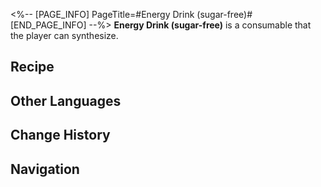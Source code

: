 <%-- [PAGE_INFO]
PageTitle=#Energy Drink (sugar-free)#
[END_PAGE_INFO] --%>
{{Consumable Infobox
|id          = 402003
|image       = Item Energy Drink (sugar-free).png
|type        = Restorative Consumables
|rarity      = 3
|effect      = Upon use, immediately regenerates 50% of Max Energy for a single ally.
|description = A bottle of Energy Drink. Some may call it soulless, but honestly, it's not that bad.
|effectType  = 
|effectType2 = 
|effectType3 = 
|recipe      = {{cx|Source missing}}
|source1     = [[Omni-Synthesizer]]
|source2     = 
|source3     = 
}}
{{Description|''"Being slim is more about tricking the eye. It doesn't necessarily have to do with my weight."''}}
'''Energy Drink (sugar-free)''' is a consumable that the player can synthesize.

==Recipe==
{{Recipe
|type                   = Synthesis
|group                  = Consumable
|Phlogiston             = 4
|Virtual Particle       = 2
|Tree Bark of Erudition = 2
|sort                   = Phlogiston;Virtual Particle;Tree Bark of Erudition
}}

==Other Languages==
{{Other Languages
|en   = Energy Drink (sugar-free)
|zhs  = 能量饮料（无糖）
|zht  = 能量飲料（無糖）
|ja   = エナジードリンク（無糖）
|ko   = 에너지 음료(무가당)
|es   = Bebida energética sin azúcar
|fr   = Boisson énergétique (sans sucre)
|ru   = Энергетический напиток (без сахара)
|th   = Energy Drink (sugar-free)
|vi   = Thức Uống Năng Lượng (Không Đường)
|de   = Energy-Drink (zuckerfrei)
|id   = Energy Drink (sugar-free)
|pt   = Energético (Sem Açúcar)
}}

==Change History==
{{Change History|1.0}}

==Navigation==
{{Consumable Navbox}}
